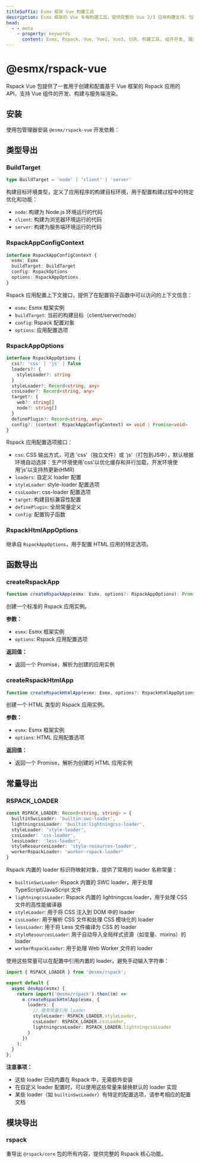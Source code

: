 ```yaml
---
titleSuffix: Esmx 框架 Vue 构建工具
description: Esmx 框架的 Vue 专用构建工具，提供完整的 Vue 2/3 应用构建支持，包括组件开发、SSR 渲染和性能优化等功能。
head:
  - - meta
    - property: keywords
      content: Esmx, Rspack, Vue, Vue2, Vue3, SSR, 构建工具, 组件开发, 服务端渲染, 性能优化
---
```



# @esmx/rspack-vue

Rspack Vue 包提供了一套用于创建和配置基于 Vue 框架的 Rspack 应用的 API，支持 Vue 组件的开发、构建与服务端渲染。

## 安装

使用包管理器安装 `@esmx/rspack-vue` 开发依赖：

<PackageManagerTabs command="install @esmx/rspack-vue -D" />

## 类型导出

### BuildTarget

```ts
type BuildTarget = 'node' | 'client' | 'server'
```

构建目标环境类型，定义了应用程序的构建目标环境，用于配置构建过程中的特定优化和功能：
- `node`: 构建为 Node.js 环境运行的代码
- `client`: 构建为浏览器环境运行的代码
- `server`: 构建为服务端环境运行的代码

### RspackAppConfigContext

```ts
interface RspackAppConfigContext {
  esmx: Esmx
  buildTarget: BuildTarget
  config: RspackOptions
  options: RspackAppOptions
}
```

Rspack 应用配置上下文接口，提供了在配置钩子函数中可以访问的上下文信息：
- `esmx`: Esmx 框架实例
- `buildTarget`: 当前的构建目标（client/server/node）
- `config`: Rspack 配置对象
- `options`: 应用配置选项

### RspackAppOptions

```ts
interface RspackAppOptions {
  css?: 'css' | 'js' | false
  loaders?: {
    styleLoader?: string
  }
  styleLoader?: Record<string, any>
  cssLoader?: Record<string, any>
  target?: {
    web?: string[]
    node?: string[]
  }
  definePlugin?: Record<string, any>
  config?: (context: RspackAppConfigContext) => void | Promise<void>
}
```

Rspack 应用配置选项接口：
- `css`: CSS 输出方式，可选 'css'（独立文件）或 'js'（打包到JS中），默认根据环境自动选择：生产环境使用'css'以优化缓存和并行加载，开发环境使用'js'以支持热更新(HMR)
- `loaders`: 自定义 loader 配置
- `styleLoader`: style-loader 配置选项
- `cssLoader`: css-loader 配置选项
- `target`: 构建目标兼容性配置
- `definePlugin`: 全局常量定义
- `config`: 配置钩子函数

### RspackHtmlAppOptions

继承自 `RspackAppOptions`，用于配置 HTML 应用的特定选项。

## 函数导出

### createRspackApp

```ts
function createRspackApp(esmx: Esmx, options?: RspackAppOptions): Promise<App>
```

创建一个标准的 Rspack 应用实例。

**参数：**
- `esmx`: Esmx 框架实例
- `options`: Rspack 应用配置选项

**返回值：**
- 返回一个 Promise，解析为创建的应用实例

### createRspackHtmlApp

```ts
function createRspackHtmlApp(esmx: Esmx, options?: RspackHtmlAppOptions): Promise<App>
```

创建一个 HTML 类型的 Rspack 应用实例。

**参数：**
- `esmx`: Esmx 框架实例
- `options`: HTML 应用配置选项

**返回值：**
- 返回一个 Promise，解析为创建的 HTML 应用实例

## 常量导出
### RSPACK_LOADER

```ts
const RSPACK_LOADER: Record<string, string> = {
  builtinSwcLoader: 'builtin:swc-loader',
  lightningcssLoader: 'builtin:lightningcss-loader',
  styleLoader: 'style-loader',
  cssLoader: 'css-loader',
  lessLoader: 'less-loader',
  styleResourcesLoader: 'style-resources-loader',
  workerRspackLoader: 'worker-rspack-loader'
}
```

Rspack 内置的 loader 标识符映射对象，提供了常用的 loader 名称常量：

- `builtinSwcLoader`: Rspack 内置的 SWC loader，用于处理 TypeScript/JavaScript 文件
- `lightningcssLoader`: Rspack 内置的 lightningcss loader，用于处理 CSS 文件的高性能编译器
- `styleLoader`: 用于将 CSS 注入到 DOM 中的 loader
- `cssLoader`: 用于解析 CSS 文件和处理 CSS 模块化的 loader
- `lessLoader`: 用于将 Less 文件编译为 CSS 的 loader
- `styleResourcesLoader`: 用于自动导入全局样式资源（如变量、mixins）的 loader
- `workerRspackLoader`: 用于处理 Web Worker 文件的 loader

使用这些常量可以在配置中引用内置的 loader，避免手动输入字符串：

```ts title="src/entry.node.ts"
import { RSPACK_LOADER } from '@esmx/rspack';

export default {
  async devApp(esmx) {
    return import('@esmx/rspack').then((m) =>
      m.createRspackHtmlApp(esmx, {
        loaders: {
          // 使用常量引用 loader
          styleLoader: RSPACK_LOADER.styleLoader,
          cssLoader: RSPACK_LOADER.cssLoader,
          lightningcssLoader: RSPACK_LOADER.lightningcssLoader
        }
      })
    );
  }
};
```

**注意事项：**
- 这些 loader 已经内置在 Rspack 中，无需额外安装
- 在自定义 loader 配置时，可以使用这些常量来替换默认的 loader 实现
- 某些 loader（如 `builtinSwcLoader`）有特定的配置选项，请参考相应的配置文档

## 模块导出

### rspack

重导出 `@rspack/core` 包的所有内容，提供完整的 Rspack 核心功能。
